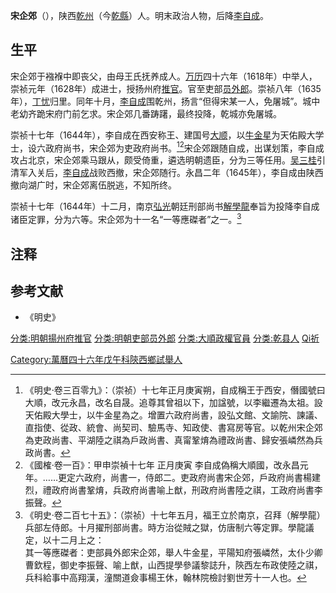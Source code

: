{{明清人物信息框
| 姓名 = 宋企郊
| 原名 =
| 圖片名稱 = 
| 圖片大小 = 220px
| 圖片說明 = 
| 最高職務 = 大明吏部員外郎<br>大順吏政府尚書
| 國家 = 
| 爵位 =
| 籍貫 = [[陕西|陕西]][[乾州_(乾宁)|乾州]]
| 族裔 = 
| 字號 = 
| 室名 = 
| 諡號 = 
| 出生日期 = 生年不詳
| 出生地點 = 
| 逝世日期 = 永昌二年（明弘光元年，清順治二年，1645年）以後
| 逝世地點 = 
| 墓葬 =
| 配偶 =
| 親屬 = 
| 出身 = 
*崇禎元年戊辰科進士出身
| 經歷 = 
| 著作 =
}}
'''宋企郊'''（{{bd|？||？||Song}}），陕西[[乾州_(乾宁)|乾州]]（今[[乾縣|乾縣]]）人。明末政治人物，后降[[李自成|李自成]]。

==生平==
宋企郊于襁褓中即丧父，由母王氏抚养成人。[[万历|万历]]四十六年（1618年）中举人，崇祯元年（1628年）成进士，授扬州府[[推官|推官]]。官至吏部[[员外郎|员外郎]]。崇祯八年（1635年），[[丁忧|丁忧]]归里。同年十月，[[李自成|李自成]]围乾州，扬言“但得宋某一人，免屠城”。城中老幼齐跪宋府门前乞求。宋企郊几番踌躇，最终投降，乾城亦免屠城。

崇祯十七年（1644年），李自成在西安称王、建国号[[大順_(政權)|大顺]]，以[[牛金星|牛金星]]为天佑殿大学士，设六政府尚书，宋企郊为吏政府尚书。<ref>《明史·卷三百零九》：（崇祯）十七年正月庚寅朔，自成稱王于西安，僭國號曰大順，改元永昌，改名自晟。追尊其曾祖以下，加諡號，以李繼遷為太祖。設天佑殿大學士，以牛金星為之。增置六政府尚書，設弘文館、文諭院、諫議、直指使、從政、統會、尚契司、驗馬寺、知政使、書寫房等官。以乾州宋企郊為吏政尚書、平湖陸之祺為戶政尚書、真甯鞏焴為禮政尚書、歸安張嶙然為兵政尚書。</ref><ref>《國榷·卷一百》：甲申崇禎十七年 正月庚寅 李自成偽稱大順國，改永昌元年。……更定六政府，尚書一，侍郎二。吏政府尚書宋企郊，戶政府尚書楊建烈，禮政府尚書鞏焴，兵政府尚書喻上猷，刑政府尚書陸之祺，工政府尚書李振聲。</ref>宋企郊跟随自成，出谋划策，李自成攻占北京，宋企郊乘马跟从，颇受倚重，遴选明朝遗臣，分为三等任用。[[吴三桂|吴三桂]]引清军入关后，[[李自成|李自成]]战败西撤，宋企郊随行。永昌二年（1645年），李自成由陕西撤向湖广时，宋企郊离伍脱逃，不知所终。

崇祯十七年（1644年）十二月，南京[[弘光|弘光]]朝廷刑部尚书[[解學龍|解學龍]]奉旨为投降李自成诸臣定罪，分为六等。宋企郊为十一名“一等應磔者”之一。<ref>《明史·卷二百七十五》：（崇祯）十七年五月，福王立於南京，召拜（解學龍）兵部左侍郎。十月擢刑部尚書。時方治從賊之獄，仿唐制六等定罪。學龍議定，以十二月上之：<br>其一等應磔者：吏部員外郎宋企郊，舉人牛金星，平陽知府張嶙然，太仆少卿曹欽程，御史李振聲、喻上猷，山西提學參議黎誌升，陝西左布政使陸之祺，兵科給事中高翔漢，潼關道僉事楊王休，翰林院檢討劉世芳十一人也。</ref>

==注释==
{{reflist}}

==参考文献==
*《明史》
{{start box}}
{{s-off}}
{{s-before|[[許其進|許其進]]}}
{{s-title|明朝揚州府推官|崇禎年間}}
{{s-after|[[王徵_(天啓進士)|王徵]]}}
{{end box}}
{{崇禎元年戊辰科殿試金榜}}
{{規範控制}}
{{DEFAULTSORT:Song宋}}
[[Category:萬曆四十六年戊午科陝西鄉試舉人|Category:萬曆四十六年戊午科陝西鄉試舉人]]
[[分类:明朝揚州府推官|分类:明朝揚州府推官]]
[[分类:明朝吏部员外郎|分类:明朝吏部员外郎]]
[[分类:大順政權官員|分类:大順政權官員]]
[[分类:乾县人|分类:乾县人]]
[[分类:宋姓|Qi祈]]